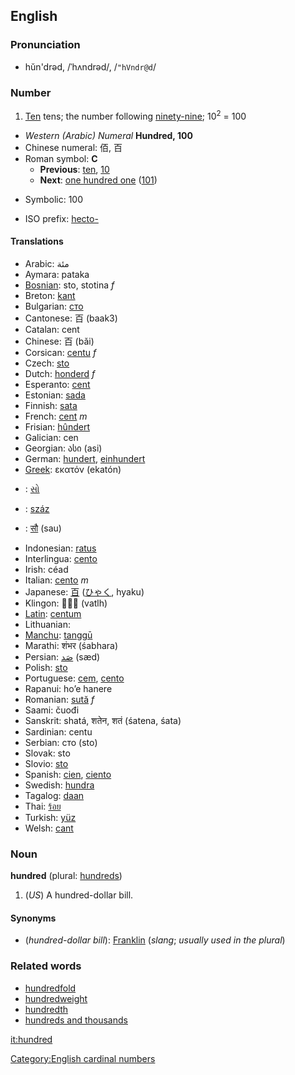 ==English==
===Pronunciation===
*hŭn'drəd, /ˈhʌndrəd/, /<tt>"hVndr@d</tt>/

===Number===
#[[Ten]] tens; the number following [[ninety-nine]]; 10<sup>2</sup> = 100
*''Western (Arabic) Numeral'' '''Hundred, 100'''
*Chinese numeral: 佰, 百
*Roman symbol: '''C'''
**'''Previous''': [[ten]], [[10]]
**'''Next''': [[one hundred one]] ([[101]])

*Symbolic: 100

*ISO prefix: [[hecto-]]

====Translations====
*Arabic: مئة
*Aymara: pataka
*[[Bosnian]]: sto, stotina ''f''
*Breton: [[kant]]
*Bulgarian: [[сто]]
*Cantonese: 百 (baak3)
*Catalan: cent
*Chinese: 百 (bǎi)
*Corsican: [[centu]] ''f''
*Czech: [[sto#Czech|sto]]
*Dutch: [[honderd]] ''f''
*Esperanto: [[cent#Esperanto|cent]]
*Estonian: [[sada]]
*Finnish: [[sata]]
*French: [[cent#French|cent]] ''m''
*Frisian: [[hûndert]]
*Galician: cen
*Georgian: ასი (asi)
*German: [[hundert]], [[einhundert]]
*[[Greek]]: εκατόν (ekatón)
*{{gu}}: [[સો]]
*{{hu}}: [[száz]]
*{{hi}}: [[सौ]] (sau)
*Indonesian: [[ratus]]
*Interlingua: [[cento#Interlingua|cento]]
*Irish: céad
*Italian: [[cento#Italian|cento]] ''m''
*Japanese: [[百]] ([[ひゃく]], hyaku)
*Klingon:  (vatlh)
*[[Latin]]: [[centum]]
*Lithuanian: 
*[[Manchu]]: [[tanggū]]
*Marathi: शंभर (śabhara)
*Persian: [[صَد]] (sæd)
*Polish: [[sto#Polish|sto]]
*Portuguese: [[cem]], [[cento#Portuguese|cento]]
*Rapanui: ho’e hanere
*Romanian: [[sută]] ''f''
*Saami: čuođi
*Sanskrit: shatá, शतेन, शतं (śatena, śata)
*Sardinian: centu
*Serbian: сто (sto)
*Slovak: sto
*Slovio: [[sto#Slovio|sto]]
*Spanish: [[cien]], [[ciento]]
*Swedish: [[hundra]]
*Tagalog: [[daan]]
*Thai: [[ร้อย]]
*Turkish: [[yüz]]
*Welsh: [[cant#Welsh|cant]]

===Noun===
'''hundred''' (plural: [[hundreds]])
#(''US'') A hundred-dollar bill.

====Synonyms====
*(''hundred-dollar bill''): [[Franklin]] (''slang''; ''usually used in the plural'')

===Related words===
*[[hundredfold]]
*[[hundredweight]]
*[[hundredth]]
*[[hundreds and thousands]]

[[Category:English cardinal numbers]]

[[it:hundred]]